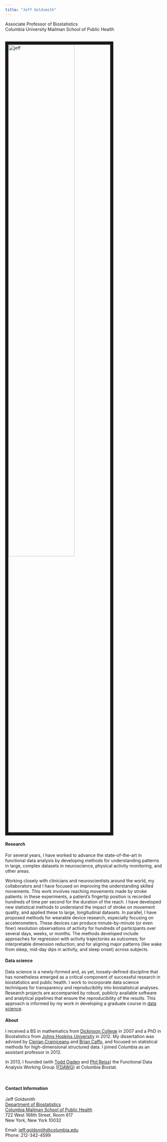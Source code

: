 ```yaml
---
title: "Jeff Goldsmith"
---
```


<link rel="stylesheet" href="styles.css" type="text/css">
<link rel="stylesheet" href="academicons/css/academicons.min.css"/>
<link rel="apple-touch-icon" href="/images/JG_transparent.png" >

Associate Professor of Biostatistics <br>
Columbia University Mailman School of Public Health

<br><img src="images/jeff.jpg" alt="jeff" style="width:65%; border:10px solid"><br>


#### Research

For several years, I have worked to advance the state-of-the-art in functional data analysis by developing methods for understanding patterns in large, complex datasets in neuroscience, physical activity monitoring, and other areas. 

Working closely with clinicians and neuroscientists around the world, my collaborators and I have focused on improving the understanding skilled movements. This work involves reaching movements made by stroke patients: in these experiments, a patient's fingertip position is recorded hundreds of time per second for the duration of the reach. I have developed new statistical methods to understand the impact of stroke on movement quality, and applied these to large, longitudinal datasets. In parallel, I have proposed methods for wearable device research, especially focusing on accelerometers. These devices can produce minute-by-minute (or even finer) resolution observations of activity for hundreds of participants over several days, weeks, or months. The methods developed include approaches for regression with activity trajectories as outcomes; for interpretable dimension reduction; and for aligning major patterns (like wake from sleep, mid-day dips in activity, and sleep onset) across subjects. 

#### Data science

Data science is a newly-formed and, as yet, loosely-defined discipline that has nonetheless emerged as a critical component of successful research in biostatistics and public health. I work to incorporate data science techniques for transparency and reproducibility into biostatistical analyses. Research projects are accompanied by robust, publicly available software and analytical pipelines that ensure the reproducibility of the results. This approach is informed by my work in developing a graduate course in [data science](https://p8105.com).

#### About

I received a BS in mathematics from [Dickinson College](http://www.dickinson.edu) in 2007 and a PhD in Biostatistics from [Johns Hopkins University](http://www.jhsph.edu/departments/biostatistics/) in 2012. My dissertation was advised by [Ciprian Crainiceanu](http://www.biostat.jhsph.edu/~ccrainic/) and [Brian Caffo](https://sites.google.com/view/bcaffo/home), and focused on statistical methods for high-dimensional structured data. I joined Columbia as an assistant professor in 2012.

In 2013, I founded (with [Todd Ogden](https://www.mailman.columbia.edu/people/our-faculty/to166) and [Phil Reiss](https://works.bepress.com/phil_reiss/)) the Functional Data Analysis Working Group ([FDAWG](https://www.mailman.columbia.edu/research/functional-data-analysis-working-group)) at Columbia Biostat. 

<br>

#### Contact Information

Jeff Goldsmith  
[Department of Biostatistics](http://www.mailman.columbia.edu/academic-departments/biostatistics)  
[Columbia Mailman School of Public Health](http://www.mailman.columbia.edu/)  
722 West 168th Street, Room 617  
New York, New York 10032  

Email: [jeff.goldsmith@columbia.edu](mailto:jeff.goldsmith@columbia.edu)  
Phone: 212-342-4599 
